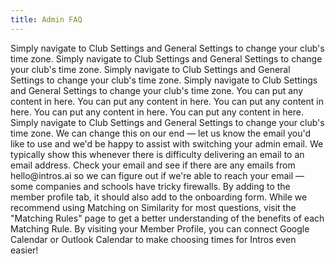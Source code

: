 ```yaml
---
title: Admin FAQ
---
```

<Card title="How do I change the time zone?">
 Simply navigate to Club Settings and General Settings to change your club's time zone.  Simply navigate to Club Settings and General Settings to change your club's time zone.  Simply navigate to Club Settings and General Settings to change your club's time zone.  Simply navigate to Club Settings and General Settings to change your club's time zone.
</Card>
<Card title="I am an Accordion.">
 You can put any content in here.
</Card>
<Card title="I am an Accordion.">
 You can put any content in here.
</Card>
<Card title="I am an Accordion.">
 You can put any content in here.
</Card>
<Card title="I am an Accordion.">
 You can put any content in here.
</Card>
<Card title="I am an Accordion.">
 You can put any content in here.
</Card>

<Steps>
  <Step title="How do I change the time zone?">
    Simply navigate to Club Settings and General Settings to change your club's time zone.
  </Step>
  <Step title="How do I change my admin email?">
    We can change this on our end — let us know the email you'd like to use and we'd be happy to assist with switching your admin email.
  </Step>
  <Step title="When I input my email, it generated an Attention Needed error.">
    We typically show this whenever there is difficulty delivering an email to an email address. Check your email and see if there are any         emails from hello@intros.ai so we can figure out if we're able to reach your email — some companies and schools have tricky firewalls.
  </Step>
  <Step title="How do I add questions to the onboarding form?">
    By adding to the member profile tab, it should also add to the onboarding form.
  </Step>
  <Step title="Which Matching Rules should I use?">
    While we recommend using Matching on Similarity for most questions, visit the "Matching Rules" page to get a better understanding of the       benefits of each Matching Rule.
  </Step>
  <Step title="How do I integrate Google Calendar or Outlook Calendar?">
     By visiting your Member Profile, you can connect Google Calendar or Outlook Calendar to make choosing times for Intros even easier!
  </Step>
</Steps>
